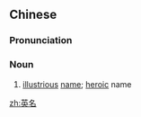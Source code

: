 ==Chinese==
{{zh-forms}}

===Pronunciation===
{{zh-pron
|m=yīngmíng
|c=jing1 ming4
|mn=eng-bêng
|cat=n
}}

===Noun===
{{zh-noun}}

# [[illustrious]] [[name]]; [[heroic]] name

[[zh:英名]]